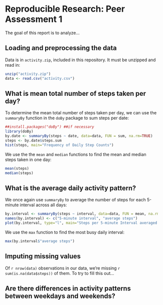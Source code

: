 # Reproducible Research: Peer Assessment 1
The goal of this report is to analyze...

## Loading and preprocessing the data
Data is in ```activity.zip```, included in this repository. It must be unzipped and read in:

```r
unzip("activity.zip")
data <- read.csv("activity.csv")
```

## What is mean total number of steps taken per day?
To determine the mean total number of steps taken per day, we can use the ```summaryBy``` function in the ```doBy``` package to sum steps per date:
```r
##install.packages("doBy") ##if necessary
library(doBy)
by.date <- summaryBy(steps ~ date, data=data, FUN = sum, na.rm=TRUE)
steps <- by.date$steps.sum
hist(steps, main="Frequency of Daily Step Counts")
```

We use the the ```mean``` and ```median``` functions to find the mean and median steps taken in one day:
```r
mean(steps)
median(steps)
```

## What is the average daily activity pattern?

We once again use ```summaryBy``` to average the number of steps for each 5-minute interval across all days:
```r
by.interval <- summaryBy(steps ~ interval, data=data, FUN = mean, na.rm=TRUE)
names(by.interval) <- c("5-minute interval", "average steps")
plot(by.interval, type="l", main="Steps per 5-minute Interval averaged Across Days")
```

We use the ```max``` function to find the most busy daily interval:
```r
max(by.interval$"average steps")
```

## Imputing missing values

Of ```r nrow(data)``` observations in our data, we're missing ```r sum(is.na(data$steps))``` of them. To try to fill this out...


## Are there differences in activity patterns between weekdays and weekends?
